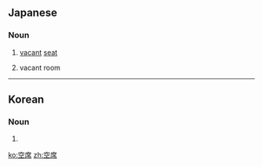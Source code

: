 ==Japanese==
{{ja-kanjitab|くう|せき|yomi=on}}

===Noun===
{{ja-noun|くうせき}}

# [[vacant]] [[seat]]
#: {{ja-usex|'''空席'''が目立った。|'''くうせき''' が めだった。|The place was notably empty.}}
# vacant room

----

==Korean==
{{ko-hanjatab}}

===Noun===
{{ko-noun|hangeul=공석}}

# {{hanja form of|공석|vacancy}}

[[ko:空席]]
[[zh:空席]]